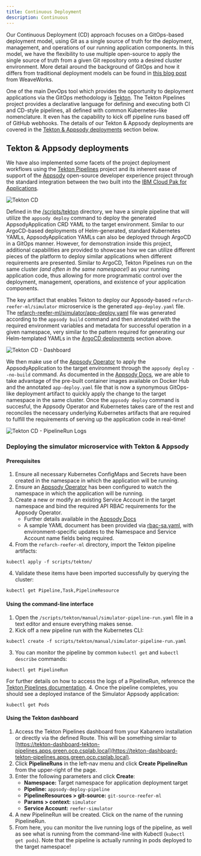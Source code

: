 ```yaml
---
title: Continuous Deployment
description: Continuous
---
```


Our Continuous Deployment (CD) approach focuses on a GitOps-based deployment model, using Git as a single source of truth for the deployment, management, and operations of our running application components. In this model, we have the flexibility to use multiple open-source to apply the single source of truth from a given Git repository onto a desired cluster environment. More detail around the background of GitOps and how it differs from traditional deployment models can be found in [this blog post](https://www.weave.works/technologies/gitops/) from WeaveWorks.

One of the main DevOps tool which provides the opportunity to deployment applications via the GitOps methodology is [Tekton](https://tekton.dev/). The Tekton Pipelines project provides a declarative language for defining and executing both CI and CD-style pipelines, all defined with common Kubernetes-like nomenclature. It even has the capability to kick off pipeline runs based off of GitHub webhooks. The details of our Tekton & Appsody deployments are covered in the [Tekton & Appsody deployments](#tekton-appsody-deployments) section below.

## Tekton & Appsody deployments

We have also implemented some facets of the project deployment workflows using the [Tekton Pipelines](https://tekton.dev/) project and its inherent ease of support of the [Appsody](https://appsody.dev/) open-source developer experience project through the standard integration between the two built into the [IBM Cloud Pak for Applications](https://www.ibm.com/cloud/cloud-pak-for-applications).

![Tekton CD](images/tekton-cd.png)

Defined in the [/scripts/tekton](https://github.com/ibm-cloud-architecture/refarch-reefer-ml/tree/master/scripts/tekton) directory, we have a simple pipeline that will utilize the `appsody deploy` command to deploy the generated AppsodyApplication CRD YAML to the target environment. Similar to our ArgoCD-based deployments of Helm-generated, standard Kubernetes YAMLs, AppsodyApplication YAMLs can also be deployed through ArgoCD in a GitOps manner. However, for demonstration inside this project, additional capabilities are provided to showcase how we can utilize different pieces of the platform to deploy similar applications when different requirements are presented. Similar to ArgoCD, Tekton Pipelines run on the same cluster _(and often in the same namespace!)_ as your running application code, thus allowing for more programmatic control over the deployment, management, operations, and existence of your application components.

The key artifact that enables Tekton to deploy our Appsody-based `refarch-reefer-ml/simulator` microservice is the generated `app-deploy.yaml` file. The [refarch-reefer-ml/simulator/app-deploy.yaml](https://github.com/ibm-cloud-architecture/refarch-reefer-ml/blob/master/simulator/app-deploy.yaml) file was generated according to the `appsody build` command and then annotated with the required environment variables and metadata for successful operation in a given namespace, very similar to the pattern required for generating our Helm-templated YAMLs in the [ArgoCD deployments](#argocd-deployments) section above.

![Tekton CD - Dashboard](images/tekton-create-pr.png)

We then make use of the [Appsody Operator](https://appsody.dev/docs/using-appsody/building-and-deploying#deployment-via-the-appsody-operator---overview) to apply the AppsodyApplication to the target environment through the `appsody deploy --no-build` command. As documented in the [Appsody Docs](https://appsody.dev/docs/using-appsody/building-and-deploying#deploying-your-application-through-docker-hub), we are able to take advantage of the pre-built container images available on Docker Hub and the annotated `app-deploy.yaml` file that is now a synonymous GitOps-like deployment artifact to quickly apply the change to the target namespace in the same cluster. Once the `appsody deploy` command is succesful, the Appsody Operator and Kubernetes takes care of the rest and reconciles the necessary underlying Kubernetes artifacts that are required to fulfill the requirements of serving up the application code in real-time!

![Tekton CD - PipelineRun Logs](images/tekton-pr-logs.png)

### Deploying the simulator microservice with Tekton & Appsody

#### Prerequisites

1. Ensure all necessary Kubernetes ConfigMaps and Secrets have been created in the namespace in which the application will be running.
2. Ensure an [Appsody Operator](https://appsody.dev/docs/using-appsody/building-and-deploying#deployment-via-the-appsody-operator---overview) has been configured to watch the namespace in which the application will be running.
3. Create a new or modify an existing Service Account in the target namespace and bind the required API RBAC requirements for the Appsody Operator.
    * Further details available in the [Appsody Docs](https://appsody.dev/docs/using-appsody/building-and-deploying#rbac-considerations-for-the-use-of-appsody-deploy-and-appsody-operator-commands)
    * A sample YAML document has been provided via [rbac-sa.yaml](https://github.com/ibm-cloud-architecture/refarch-reefer-ml/blob/master/scripts/tekton/rbac-sa.yaml), with environment-specific updates to the Namespace and Service Account name fields being required.
3. From the `refarch-reefer-ml` directory, import the Tekton pipeline artifacts:
```shell
kubectl apply -f scripts/tekton/
```
4. Validate these items have been imported successfully by querying the cluster:
```shell
kubectl get Pipeline,Task,PipelineResource
```

#### Using the command-line interface

1. Open the `/scripts/tekton/manual/simulator-pipeline-run.yaml` file in a text editor and ensure everything makes sense.
2. Kick off a new pipeline run with the Kubernetes CLI:
```shell
kubectl create -f scripts/tekton/manual/simulator-pipeline-run.yaml
```
3. You can monitor the pipeline by common `kubectl get` and `kubectl describe` commands:
```shell
kubectl get PipelineRun
```
For further details on how to access the logs of a PipelineRun, reference the [Tekton Pipelines documentation](https://github.com/tektoncd/pipeline/blob/v0.9.2/docs/logs.md).
4. Once the pipeline completes, you should see a deployed instance of the Simulator Appsody application:
```shell
kubectl get Pods
```

#### Using the Tekton dashboard

1. Access the Tekton Pipelines dashboard from your Kabanero installation or directly via the defined Route. This will be something similar to [https://tekton-dashboard-tekton-pipelines.apps.green.ocp.csplab.local](https://tekton-dashboard-tekton-pipelines.apps.green.ocp.csplab.local).
2. Click **PipelineRuns** in the left-nav menu and click **Create PipelineRun** from the upper-right of the page.
3. Enter the following parameters and click **Create**:
    * **Namespace:** Target namespace for application deployment target
    * **Pipeline:** `appsody-deploy-pipeline`
    * **PipelineResources > git-source:** `git-source-reefer-ml`
    * **Params > context:** `simulator`
    * **Service Account:** `reefer-simulator`
4. A new PipelineRun will be created. Click on the name of the running PipelineRun.
5. From here, you can monitor the live running logs of the pipeline, as well as see what is running from the command-line with Kubectl (`kubectl get pods`). Note that the pipeline is actually running in pods deployed to the target namespace!
